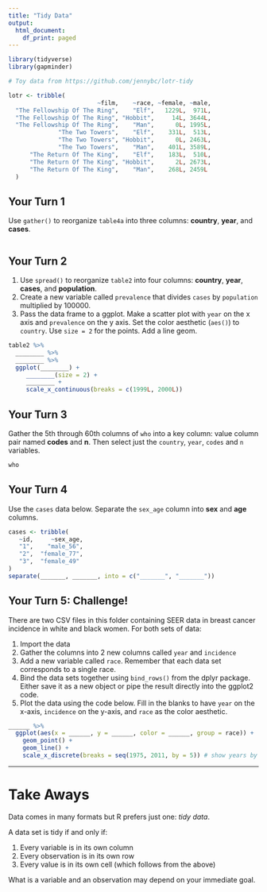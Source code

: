 ```yaml
---
title: "Tidy Data"
output:
  html_document:
    df_print: paged
---
```


```r
library(tidyverse)
library(gapminder)

# Toy data from https://github.com/jennybc/lotr-tidy

lotr <- tribble(
                         ~film,    ~race, ~female, ~male,
  "The Fellowship Of The Ring",    "Elf",   1229L,  971L,
  "The Fellowship Of The Ring", "Hobbit",     14L, 3644L,
  "The Fellowship Of The Ring",    "Man",      0L, 1995L,
              "The Two Towers",    "Elf",    331L,  513L,
              "The Two Towers", "Hobbit",      0L, 2463L,
              "The Two Towers",    "Man",    401L, 3589L,
      "The Return Of The King",    "Elf",    183L,  510L,
      "The Return Of The King", "Hobbit",      2L, 2673L,
      "The Return Of The King",    "Man",    268L, 2459L
  )


```

## Your Turn 1

Use `gather()` to reorganize `table4a` into three columns: **country**, **year**, and **cases**.

```r

```

## Your Turn 2

1. Use `spread()` to reorganize `table2` into four columns: **country**, **year**, **cases**, and **population**. 
2. Create a new variable called `prevalence` that divides `cases` by `population` multiplied by 100000.
3. Pass the data frame to a ggplot. Make a scatter plot with `year` on the x axis and `prevalence` on the y axis. Set the color aesthetic (`aes()`) to `country`. Use `size = 2` for the points. Add a line geom. 

```r
table2 %>% 
  ________ %>% 
  ________ %>% 
  ggplot(________) + 
     ________(size = 2) +
     ________ + 
     scale_x_continuous(breaks = c(1999L, 2000L))
```

## Your Turn 3

Gather the 5th through 60th columns of `who` into a key column: value column pair named **codes** and **n**. Then select just the `country`, `year`, `codes` and `n` variables.

```r
who
```

## Your Turn 4

Use the `cases` data below. Separate the `sex_age` column into **sex** and **age** columns.

```r
cases <- tribble(
   ~id,     ~sex_age,
   "1",    "male_56",
   "2",  "female_77",    
   "3",  "female_49"
)
separate(_______, _______, into = c("_______", "_______"))
```

## Your Turn 5: Challenge!

There are two CSV files in this folder containing SEER data in breast cancer incidence in white and black women. For both sets of data:

1. Import the data
2. Gather the columns into 2 new columns called `year` and `incidence`
3. Add a new variable called `race`. Remember that each data set corresponds to a single race.
4. Bind the data sets together using `bind_rows()` from the dplyr package. Either save it as a new object or pipe the result directly into the ggplot2 code.
5. Plot the data using the code below. Fill in the blanks to have `year` on the x-axis, `incidence` on the y-axis, and `race` as the color aesthetic. 

```r


______ %>% 
  ggplot(aes(x = ______, y = ______, color = ______, group = race)) + 
    geom_point() +
    geom_line() + 
    scale_x_discrete(breaks = seq(1975, 2011, by = 5)) # show years by fives
```

***

# Take Aways

Data comes in many formats but R prefers just one: _tidy data_.

A data set is tidy if and only if:

1. Every variable is in its own column
2. Every observation is in its own row
3. Every value is in its own cell (which follows from the above)

What is a variable and an observation may depend on your immediate goal.

